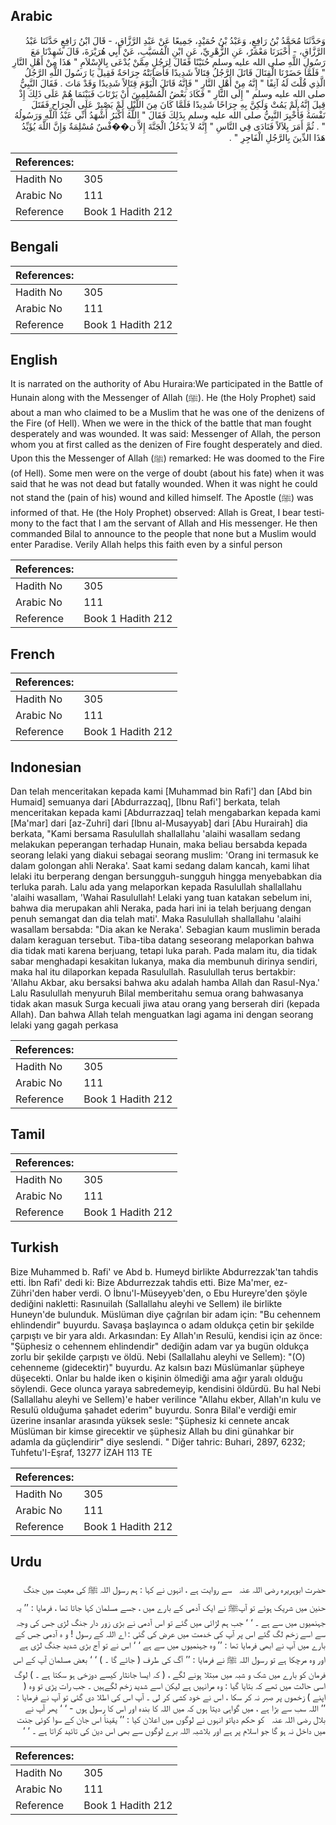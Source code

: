## Arabic


<div dir="rtl" lang="ar" style={{fontSize:'larger',backgroundColor:'#f8f9fa',padding:20}}>
وَحَدَّثَنَا مُحَمَّدُ بْنُ رَافِعٍ، وَعَبْدُ بْنُ حُمَيْدٍ، جَمِيعًا عَنْ عَبْدِ الرَّزَّاقِ، - قَالَ ابْنُ رَافِعٍ حَدَّثَنَا عَبْدُ الرَّزَّاقِ، - أَخْبَرَنَا مَعْمَرٌ، عَنِ الزُّهْرِيِّ، عَنِ ابْنِ الْمُسَيَّبِ، عَنْ أَبِي هُرَيْرَةَ، قَالَ شَهِدْنَا مَعَ رَسُولِ اللَّهِ صلى الله عليه وسلم حُنَيْنًا فَقَالَ لِرَجُلٍ مِمَّنْ يُدْعَى بِالإِسْلاَمِ ‏"‏ هَذَا مِنْ أَهْلِ النَّارِ ‏"‏ فَلَمَّا حَضَرْنَا الْقِتَالَ قَاتَلَ الرَّجُلُ قِتَالاً شَدِيدًا فَأَصَابَتْهُ جِرَاحَةٌ فَقِيلَ يَا رَسُولَ اللَّهِ الرَّجُلُ الَّذِي قُلْتَ لَهُ آنِفًا ‏"‏ إِنَّهُ مِنْ أَهْلِ النَّارِ ‏"‏ فَإِنَّهُ قَاتَلَ الْيَوْمَ قِتَالاً شَدِيدًا وَقَدْ مَاتَ ‏.‏ فَقَالَ النَّبِيُّ صلى الله عليه وسلم ‏"‏ إِلَى النَّارِ ‏"‏ فَكَادَ بَعْضُ الْمُسْلِمِينَ أَنْ يَرْتَابَ فَبَيْنَمَا هُمْ عَلَى ذَلِكَ إِذْ قِيلَ إِنَّهُ لَمْ يَمُتْ وَلَكِنَّ بِهِ جِرَاحًا شَدِيدًا فَلَمَّا كَانَ مِنَ اللَّيْلِ لَمْ يَصْبِرْ عَلَى الْجِرَاحِ فَقَتَلَ نَفْسَهُ فَأُخْبِرَ النَّبِيُّ صلى الله عليه وسلم بِذَلِكَ فَقَالَ ‏"‏ اللَّهُ أَكْبَرُ أَشْهَدُ أَنِّي عَبْدُ اللَّهِ وَرَسُولُهُ ‏"‏ ‏.‏ ثُمَّ أَمَرَ بِلاَلاً فَنَادَى فِي النَّاسِ ‏"‏ إِنَّهُ لاَ يَدْخُلُ الْجَنَّةَ إِلاَّ ن��فْسٌ مُسْلِمَةٌ وَإِنَّ اللَّهَ يُؤَيِّدُ هَذَا الدِّينَ بِالرَّجُلِ الْفَاجِرِ ‏"‏ ‏.‏
</div>
<div style={{backgroundColor:'#f8f9fa',padding:20, marginBottom: 10}}><table> <thead> <tr> <th>References:</th> <th></th> </tr> </thead> <tbody><tr><td>Hadith No</td><td>305</td></tr><tr><td>Arabic No</td><td>111</td></tr><tr><td>Reference</td><td>Book 1 Hadith 212</td></tr></tbody></table></div>

## Bengali


<div dir="ltr" lang="bn" style={{fontSize:'larger',backgroundColor:'#f8f9fa',padding:20}}>

</div>
<div style={{backgroundColor:'#f8f9fa',padding:20, marginBottom: 10}}><table> <thead> <tr> <th>References:</th> <th></th> </tr> </thead> <tbody><tr><td>Hadith No</td><td>305</td></tr><tr><td>Arabic No</td><td>111</td></tr><tr><td>Reference</td><td>Book 1 Hadith 212</td></tr></tbody></table></div>

## English


<div dir="ltr" lang="en" style={{fontSize:'larger',backgroundColor:'#f8f9fa',padding:20}}>
It is narrated on the authority of Abu Huraira:We participated in the Battle of Hunain along with the Messenger of Allah (ﷺ). He (the Holy Prophet) said about a man who claimed to be a Muslim that he was one of the denizens of the Fire (of Hell). When we were in the thick of the battle that man fought desperately and was wounded. It was said: Messenger of Allah, the person whom you at first called as the denizen of Fire fought desperately and died. Upon this the Messenger of Allah (ﷺ) remarked: He was doomed to the Fire (of Hell). Some men were on the verge of doubt (about his fate) when it was said that he was not dead but fatally wounded. When it was night he could not stand the (pain of his) wound and killed himself. The Apostle (ﷺ) was informed of that. He (the Holy Prophet) observed: Allah is Great, I bear testimony to the fact that I am the servant of Allah and His messenger. He then commanded Bilal to announce to the people that none but a Muslim would enter Paradise. Verily Allah helps this faith even by a sinful person
</div>
<div style={{backgroundColor:'#f8f9fa',padding:20, marginBottom: 10}}><table> <thead> <tr> <th>References:</th> <th></th> </tr> </thead> <tbody><tr><td>Hadith No</td><td>305</td></tr><tr><td>Arabic No</td><td>111</td></tr><tr><td>Reference</td><td>Book 1 Hadith 212</td></tr></tbody></table></div>

## French


<div dir="ltr" lang="fr" style={{fontSize:'larger',backgroundColor:'#f8f9fa',padding:20}}>

</div>
<div style={{backgroundColor:'#f8f9fa',padding:20, marginBottom: 10}}><table> <thead> <tr> <th>References:</th> <th></th> </tr> </thead> <tbody><tr><td>Hadith No</td><td>305</td></tr><tr><td>Arabic No</td><td>111</td></tr><tr><td>Reference</td><td>Book 1 Hadith 212</td></tr></tbody></table></div>

## Indonesian


<div dir="ltr" lang="id" style={{fontSize:'larger',backgroundColor:'#f8f9fa',padding:20}}>
Dan telah menceritakan kepada kami [Muhammad bin Rafi'] dan [Abd bin Humaid] semuanya dari [Abdurrazzaq], [Ibnu Rafi'] berkata, telah menceritakan kepada kami [Abdurrazzaq] telah mengabarkan kepada kami [Ma'mar] dari [az-Zuhri] dari [Ibnu al-Musayyab] dari [Abu Hurairah] dia berkata, "Kami bersama Rasulullah shallallahu 'alaihi wasallam sedang melakukan peperangan terhadap Hunain, maka beliau bersabda kepada seorang lelaki yang diakui sebagai seorang muslim: 'Orang ini termasuk ke dalam golongan ahli Neraka'. Saat kami sedang dalam kancah, kami lihat lelaki itu berperang dengan bersungguh-sungguh hingga menyebabkan dia terluka parah. Lalu ada yang melaporkan kepada Rasulullah shallallahu 'alaihi wasallam, 'Wahai Rasulullah! Lelaki yang tuan katakan sebelum ini, bahwa dia merupakan ahli Neraka, pada hari ini ia telah berjuang dengan penuh semangat dan dia telah mati'. Maka Rasulullah shallallahu 'alaihi wasallam bersabda: "Dia akan ke Neraka'. Sebagian kaum muslimin berada dalam keraguan tersebut. Tiba-tiba datang seseorang melaporkan bahwa dia tidak mati karena berjuang, tetapi luka parah. Pada malam itu, dia tidak sabar menghadapi kesakitan lukanya, maka dia membunuh dirinya sendiri, maka hal itu dilaporkan kepada Rasulullah. Rasulullah terus bertakbir: 'Allahu Akbar, aku bersaksi bahwa aku adalah hamba Allah dan Rasul-Nya.' Lalu Rasulullah menyuruh Bilal memberitahu semua orang bahwasanya tidak akan masuk Surga kecuali jiwa atau orang yang berserah diri (kepada Allah). Dan bahwa Allah telah menguatkan lagi agama ini dengan seorang lelaki yang gagah perkasa
</div>
<div style={{backgroundColor:'#f8f9fa',padding:20, marginBottom: 10}}><table> <thead> <tr> <th>References:</th> <th></th> </tr> </thead> <tbody><tr><td>Hadith No</td><td>305</td></tr><tr><td>Arabic No</td><td>111</td></tr><tr><td>Reference</td><td>Book 1 Hadith 212</td></tr></tbody></table></div>

## Tamil


<div dir="ltr" lang="ta" style={{fontSize:'larger',backgroundColor:'#f8f9fa',padding:20}}>

</div>
<div style={{backgroundColor:'#f8f9fa',padding:20, marginBottom: 10}}><table> <thead> <tr> <th>References:</th> <th></th> </tr> </thead> <tbody><tr><td>Hadith No</td><td>305</td></tr><tr><td>Arabic No</td><td>111</td></tr><tr><td>Reference</td><td>Book 1 Hadith 212</td></tr></tbody></table></div>

## Turkish


<div dir="ltr" lang="tr" style={{fontSize:'larger',backgroundColor:'#f8f9fa',padding:20}}>
Bize Muhammed b. Rafi' ve Abd b. Humeyd birlikte Abdurrezzak'tan tahdis etti. İbn Rafi' dedi ki: Bize Abdurrezzak tahdis etti. Bize Ma'mer, ez-Zühri'den haber verdi. O İbnu'l-Müseyyeb'den, o Ebu Hureyre'den şöyle dediğini nakletti: Rasınuilah (Sallallahu aleyhi ve Sellem) ile birlikte Huneyn'de bulunduk. Müslüman diye çağrılan bir adam için: "Bu cehennem ehlindendir" buyurdu. Savaşa başlayınca o adam oldukça çetin bir şekilde çarpıştı ve bir yara aldı. Arkasından: Ey Allah'ın Resulü, kendisi için az önce: "Şüphesiz o cehennem ehlindendir" dediğin adam var ya bugün oldukça zorlu bir şekilde çarpıştı ve öldü. Nebi (Sallallahu aleyhi ve Sellem): "(O) cehenneme (gidecektir)" buyurdu. Az kalsın bazı Müslümanlar şüpheye düşecekti. Onlar bu halde iken o kişinin ölmediği ama ağır yaralı olduğu söylendi. Gece olunca yaraya sabredemeyip, kendisini öldürdü. Bu hal Nebi (Sallallahu aleyhi ve Sellem)'e haber verilince "Allahu ekber, Allah'ın kulu ve ResuIü olduğuma şahadet ederim" buyurdu. Sonra Bilal'e verdiği emir üzerine insanlar arasında yüksek sesle: "Şüphesiz ki cennete ancak Müslüman bir kimse girecektir ve şüphesiz Allah bu dini günahkar bir adamla da güçlendirir" diye seslendi. " Diğer tahric: Buhari, 2897, 6232; Tuhfetu'I-Eşraf, 13277 İZAH 113 TE
</div>
<div style={{backgroundColor:'#f8f9fa',padding:20, marginBottom: 10}}><table> <thead> <tr> <th>References:</th> <th></th> </tr> </thead> <tbody><tr><td>Hadith No</td><td>305</td></tr><tr><td>Arabic No</td><td>111</td></tr><tr><td>Reference</td><td>Book 1 Hadith 212</td></tr></tbody></table></div>

## Urdu


<div dir="rtl" lang="ur" style={{fontSize:'larger',backgroundColor:'#f8f9fa',padding:20}}>
حضرت ابوہریرہ ‌رضی ‌اللہ ‌عنہ ‌ ‌ سے روایت ہے ، انہوں نے کہا : ہم رسول اللہ ﷺ کی معیت میں جنگ حنین میں شریک ہوئے تو آپﷺ نے ایک آدمی کے بارے میں ، جسے مسلمان کہا جاتا تھا ، فرمایا : ’’ یہ جہنمیوں میں سے ہے ۔ ‘ ‘ جب ہم لڑائی میں گئے تو اس آدمی نے بڑی زور دار جنگ لڑی جس کی وجہ سے اسے زخم لگ گئے اس پر آپ کی خدمت میں عرض کی گئی : اے اللہ کے رسول ! و ہ آدمی جس کے بارے میں آپ نے ابھی فرمایا تھا : ’’ وہ جہنمیوں میں سے ہے ‘ ‘ اس نے تو آج بڑی شدید جنگ لڑی ہے اور وہ مرچکا ہے تو رسول اللہ ﷺ نے فرمایا : ’’ آگ کی طرف ( جائے گا ۔ ) ‘ ‘ بعض مسلمان آپ کے اس فرمان کو بارے میں شک و شبہ میں مبتلا ہونے لگے ، ( کہ ایسا جانثار کیسے دوزخی ہو سکتا ہے ۔ ) لوگ اسی حالت میں تھے کہ بتایا گیا : وہ مرانہیں ہے لیکن اسے شدید زخم لگےہیں ۔ جب رات پڑی تو وہ ( اپنے ) زخموں پر صبر نہ کر سکا ، اس نے خود کشی کر لی ۔ آپ اس کی اطلا دی گئی تو آپ نے فرمایا : ’’ اللہ سب سے بڑا ہے ، میں گواہی دیتا ہوں کہ میں اللہ کا بندہ اور اس کا رسول ہوں - ‘ ‘ پھر آپ نے بلال ‌رضی ‌اللہ ‌عنہ ‌ ‌ کو حکم دیاتو انہوں نے لوگوں میں اعلان کیا : ’’ یقیناً اس جان کے سوا کوئی جنت میں داخل نہ ہو گا جو اسلام پر ہے اور بلاشبہ اللہ برے لوگوں سے بھی اس دین کی تائید کراتا ہے ۔ ‘ ‘
</div>
<div style={{backgroundColor:'#f8f9fa',padding:20, marginBottom: 10}}><table> <thead> <tr> <th>References:</th> <th></th> </tr> </thead> <tbody><tr><td>Hadith No</td><td>305</td></tr><tr><td>Arabic No</td><td>111</td></tr><tr><td>Reference</td><td>Book 1 Hadith 212</td></tr></tbody></table></div>